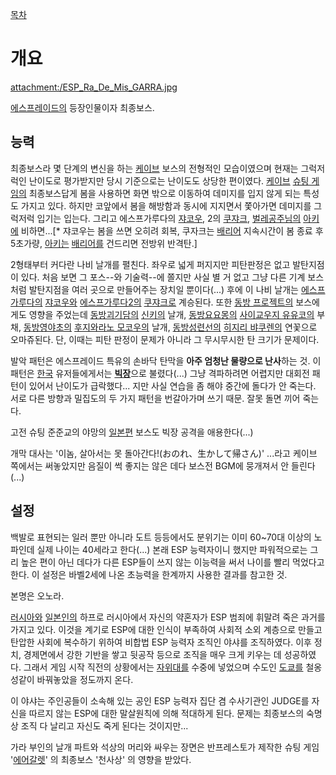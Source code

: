 [[목차]]

= 개요 =
attachment:/ESP_Ra_De_Mis_GARRA.jpg

[[에스프레이드]]의 등장인물이자 최종보스.

== 능력 ==
최종보스라 몇 단계의 변신을 하는 [[케이브]] 보스의 전형적인 모습이였으며 현재는 그럭저럭인 난이도로 평가받지만 당시 기준으로는 난이도도 상당한 편이였다. [[케이브]] [[슈팅 게임]]의 최종보스답게 봄을 사용하면 화면 밖으로 이동하여 데미지를 입지 않게 되는 특성도 가지고 있다. 하지만 코앞에서 봄을 해방함과 동시에 지지면서 쫓아가면 데미지를 그럭저럭 입기는 입는다. 그리고 에스프가루다의 [[쟈코우]], 2의 [[쿠쟈크]], [[벌레공주님]]의 [[아키(벌레공주님)|아키]]에 비하면...[* 쟈코우는 봄을 쓰면 오히려 회복, 쿠자크는 [[배리어]] 지속시간이 봄 종료 후 5초가량, [[아키(벌레공주님)|아키]]는 [[배리어]]를 건드리면 전방위 반격탄.]

2형태부터 커다란 나비 날개를 펼친다. 좌우로 넓게 퍼지지만 피탄판정은 없고 발탄지점이 있다. 처음 보면 그 포스--와 기술력--에 쫄지만 사실 별 거 없고 그냥 다른 기계 보스처럼 발탄지점을 여러 곳으로 만들어주는 장치일 뿐이다(...) 후에 이 나비 날개는 [[에스프가루다]]의 [[쟈코우]]와 [[에스프가루다2]]의 [[쿠쟈크]]로 계승된다. 또한 [[동방 프로젝트]]의 보스에게도 영향을 주었는데 [[동방괴기담]]의 [[신키]]의 날개, [[동방요요몽]]의 [[사이교우지 유유코]]의 부채, [[동방영야초]]의 [[후지와라노 모코우]]의 날개, [[동방성련선]]의 [[히지리 뱌쿠렌]]의 연꽃으로 오마쥬된다. 단, 이때는 피탄 판정이 문제가 아니라 그 무시무시한 탄 크기가 문제이다.

발악 패턴은 에스프레이드 특유의 손바닥 탄막을 '''아주 엄청난 물량으로 난사'''하는 것. 이 패턴은 [[한국]] 유저들에게서는 '''[[빅장]]'''으로 불렸다(...) 그냥 격파하려면 어렵지만 대회전 패턴이 있어서 난이도가 급락했다... 지만 사실 연습을 좀 해야 중간에 돌다가 안 죽는다. 서로 다른 방향과 밀집도의 두 가지 패턴을 번갈아가며 쓰기 때문. 잘못 돌면 끼어 죽는다.

고전 슈팅 준준교의 야망의 [[일본]]편 보스도 빅장 공격을 애용한다(...)

개막 대사는 '이놈, 살아서는 못 돌아간다!(おのれ、生かして帰さん)' ...라고 케이브 쪽에서는 써놓았지만 음질이 썩 좋지는 않은 데다 보스전 BGM에 뭉개져서 안 들린다(...)

== 설정 ==
백발로 표현되는 일러 뿐만 아니라 도트 등등에서도 분위기는 이미 60~70대 이상의 노파인데 실제 나이는 40세라고 한다(...) 본래 ESP 능력자이니 했지만 파워적으로는 그리 높은 편이 아닌 데다가 다른 ESP들이 쓰지 않는 이능력을 써서 나이를 빨리 먹었다고 한다. 이 설정은 바벨2세에 나온 초능력을 한계까지 사용한 결과를 참고한 것.

본명은 오노라.

[[러시아]]와 [[일본]]인의 하프로 러시아에서 자신의 약혼자가 ESP 범죄에 휘말려 죽은 과거를 가지고 있다. 이것을 계기로 ESP에 대한 인식이 부족하여 사회적 소외 계층으로 만들고 탄압한 사회에 복수하기 위하여 비합법 ESP 능력자 조직인 야샤를 조직하였다. 이후 정치, 경제면에서 강한 기반을 쌓고 뒷공작 등으로 조직을 매우 크게 키우는 데 성공하였다. 그래서 게임 시작 직전의 상황에서는 [[자위대]]를 수중에 넣었으며 수도인 [[도쿄]]를 철옹성같이 바꿔놓았을 정도까지 온다.

이 야샤는 주인공들이 소속해 있는 공인 ESP 능력자 집단 겸 수사기관인 JUDGE를 자신을 따르지 않는 ESP에 대한 말살원칙에 의해 적대하게 된다. 문제는 최종보스의 숙명상 조직 다 날리고 자신도 죽게 된다는 것이지만...

가라 부인의 날개 파트와 석상의 머리와 싸우는 장면은 반프레스토가 제작한 슈팅 게임 '[[에어갈렛]]' 의 최종보스 '천사상' 의 영향을 받았다.
